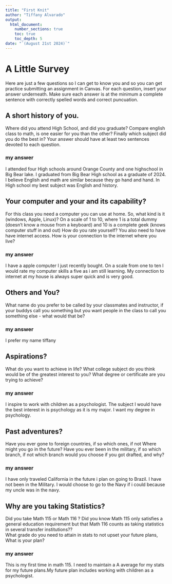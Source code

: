 ```yaml
---
title: "First Knit"
author: "Tiffany Alvarado"
output: 
  html_document:
    number_sections: true
    toc: true
    toc_depth: 5
date: "`(August 21st 2024)`"   
---
```


# A Little Survey

Here are just a few questions so I can get to know you and so you can get practice submitting an assignment in Canvas.  For each question, insert your answer underneath. Make sure each answer is at the minimum a complete sentence with correctly spelled words and correct puncuation. 

## A short history of you.  
Where did you attend High School, and did you graduate? Compare english class to math, is one easier for you than the other? Finally which subject did you do the best in? Your answer should have at least two sentences devoted to each question.  
  
### my answer     
 
  I attended four High schools around Orange County and one highschool in Big Bear lake. I graduated from Big Bear High school as a graduate of 2024. I believe English and math are similar because they go hand and hand. In High school my best subject was English and history.

     


## Your computer and your and its capability?  
 For this class  you need a computer you can use at home. So, what kind is it (windows, Apple, Linux)?  On a scale of 1 to 10, where 1 is a total dummy (doesn't know a mouse from a keyboard) and 10 is a complete geek (knows computer stuff in and out) How do you rate yourself?  You also need to have have internet access. How is your connection to the internet where you live?

### my answer   
  I have a apple computer I just recently bought. On a scale from one to ten I would rate my computer skills a five as i am still learning. My connection to internet at my house is always super quick and is very good. 
   

## Others and You?   
What name do you prefer to be called by your classmates and instructor, if your buddys call you something but you want people in the class to call you something else - what would that be? 

### my answer     
  
  I prefer my name tiffany 
   
 




## Aspirations?   
What do you want to achieve in life?  What college subject do you think would be of the greatest interest to you? What degree or certificate are you trying to achieve?

### my answer     
  I inspire to work with children as a psychologist. The subject I would have the best interest in is psychology as it is my major. I want my degree in psychology.
   
 




## Past adventures?  
Have you ever gone to foreign countries, if so which ones, if not Where might you go in the future?  Have you ever been in the military, if so which branch, if not which branch would you choose if you got drafted, and why?

### my answer     
  I have only traveled California in the future i plan on going to Brazil. I have not been in the Military. I would choose to go to the Navy if i could because my uncle was in the navy.
   
  




## Why are you taking Statistics?  
Did you take Math 115 or Math 116 ?  Did you know Math 115 only satisfies a general education requirement but that Math 116 counts as taking statistics in several transfer institutions??  
What grade do you need to attain in stats to not upset your future plans, What is your plan?  
 

### my answer     
  This is my first time in math 115. I need to maintain a A average for my stats for my future plans.My future plan includes working with children as a psychologist.
   
 


     



  




